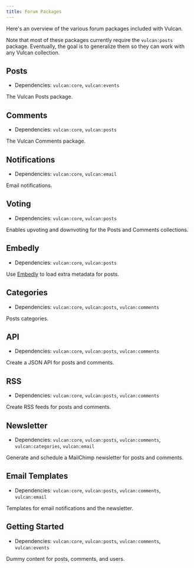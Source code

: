 ```yaml
---
title: Forum Packages
---
```


Here's an overview of the various forum packages included with Vulcan. 

Note that most of these packages currently require the `vulcan:posts` package. Eventually, the goal is to generalize them so they can work with any Vulcan collection. 

## Posts

- Dependencies: `vulcan:core`, `vulcan:events`

The Vulcan Posts package.

## Comments

- Dependencies: `vulcan:core`, `vulcan:posts`

The Vulcan Comments package.

## Notifications

- Dependencies: `vulcan:core`, `vulcan:email`

Email notifications. 

## Voting

- Dependencies: `vulcan:core`, `vulcan:posts`

Enables upvoting and downvoting for the Posts and Comments collections. 

## Embedly

- Dependencies: `vulcan:core`, `vulcan:posts`

Use [Embedly](http://embed.ly) to load extra metadata for posts. 

## Categories

- Dependencies: `vulcan:core`, `vulcan:posts`, `vulcan:comments`

Posts categories. 

## API

- Dependencies: `vulcan:core`, `vulcan:posts`, `vulcan:comments`

Create a JSON API for posts and comments. 

## RSS

- Dependencies: `vulcan:core`, `vulcan:posts`, `vulcan:comments`

Create RSS feeds for posts and comments. 

## Newsletter

- Dependencies: `vulcan:core`, `vulcan:posts`, `vulcan:comments`, `vulcan:categories`, `vulcan:email`

Generate and schedule a MailChimp newsletter for posts and comments. 

## Email Templates

- Dependencies: `vulcan:core`, `vulcan:posts`, `vulcan:comments`, `vulcan:email`

Templates for email notifications and the newsletter.

## Getting Started

- Dependencies: `vulcan:core`, `vulcan:posts`, `vulcan:comments`, `vulcan:events`

Dummy content for posts, comments, and users. 
